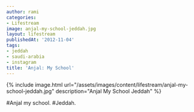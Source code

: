 ```yaml
---
author: rami
categories:
- Lifestream
image: anjal-my-school-jeddah.jpg
layout: lifestream
publishedAt: '2012-11-04'
tags:
- jeddah
- saudi-arabia
- instagram
title: 'Anjal: My School'
---
```


{% include image.html url="/assets/images/content/lifestream/anjal-my-school-jeddah.jpg" description="Anjal My School Jeddah" %}

#Anjal my school. #Jeddah.
